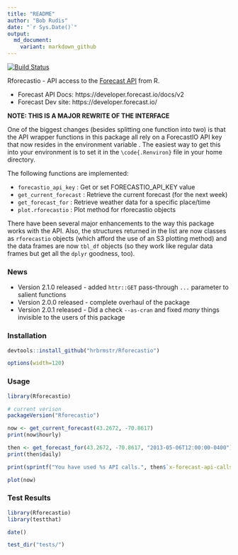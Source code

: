```yaml
---
title: "README"
author: "Bob Rudis"
date: "`r Sys.Date()`"
output:
  md_document:
    variant: markdown_github
---
```

[![Build Status](https://travis-ci.org/hrbrmstr/Rforecastio.svg)](https://travis-ci.org/hrbrmstr/Rforecastio) 

Rforecastio - API access to the [Forecast API](https://developer.forecast.io/docs/v2) from R.

- Forecast API Docs: https://developer.forecast.io/docs/v2
- Forecast Dev site: https://developer.forecast.io/

**NOTE: THIS IS A MAJOR REWRITE OF THE INTERFACE**

One of the biggest changes (besides splitting one function into two) is that the
API wrapper functions in this package all rely on a ForecastIO API
key that now resides in the environment variable \code{FORECASTIO_API_KEY}. The
easiest way to get this into your environment is to set it in the `\code{.Renviron}` file in your
home directory.

The following functions are implemented:

- `forecastio_api_key` :	Get or set FORECASTIO_API_KEY value
- `get_current_forecast` : Retrieve the current forecast (for the next week)
- `get_forecast_for` : Retrieve weather data for a specific place/time
- `plot.rforecastio` : Plot method for rforecastio objects

There have been several major enhancements to the way this package works with the API. Also,
the structures returned in the list are now classes as `rforecastio` objects (which afford the 
use of an S3 plotting method) and the data frames are now `tbl_df` objects (so they work like
regular data frames but get all the `dplyr` goodness, too).

### News

- Version 2.1.0 released - added `httr::GET` pass-through `...` parameter to salient functions
- Version 2.0.0 released - complete overhaul of the package
- Version 2.0.1 released - Did a check `--as-cran` and fixed _many_ things invisible to the users of this package

### Installation

```r
devtools::install_github("hrbrmstr/Rforecastio")
```

```r
options(width=120)
```

### Usage

```r
library(Rforecastio)

# current verison
packageVersion("Rforecastio")

now <- get_current_forecast(43.2672, -70.8617)
print(now$hourly)

then <- get_forecast_for(43.2672, -70.8617, "2013-05-06T12:00:00-0400")
print(then$daily)

print(sprintf("You have used %s API calls.", then$`x-forecast-api-calls`))

plot(now)
```

### Test Results

```r
library(Rforecastio)
library(testthat)

date()

test_dir("tests/")
```

